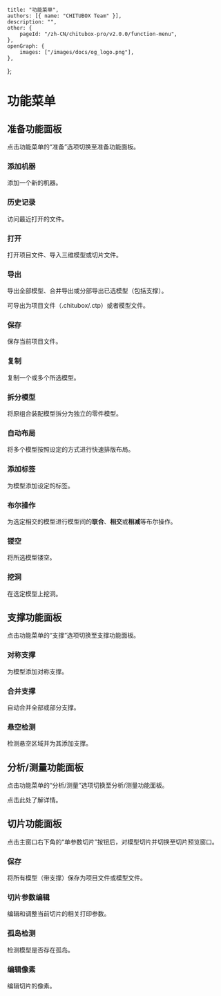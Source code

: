 
	title: "功能菜单",
	authors: [{ name: "CHITUBOX Team" }],
	description: "",
	other: {
		pageId: "/zh-CN/chitubox-pro/v2.0.0/function-menu",
	},
	openGraph: {
		images: ["/images/docs/og_logo.png"],
	},
};

# 功能菜单

<ImageContainer src="/images/docs/zh-CN/chitubox-pro/2.x.x/function-menu.png" />

## 准备功能面板

点击功能菜单的“准备”选项切换至准备功能面板。

<ImageContainer src="/images/docs/zh-CN/chitubox-pro/2.x.x/prepare-function-panel.png" />

### 添加机器

<NextLink href="/zh-CN/chitubox-pro/latest/printer-management/add-and-delete-printers#添加打印机">添加一个新的机器</NextLink>。

### 历史记录

<NextLink href="/zh-CN/chitubox-pro/latest/file#打开最近的文件">访问最近打开的文件</NextLink>。

### 打开

打开项目文件、导入三维模型或切片文件。

### 导出

导出全部模型、合并导出或分部导出已选模型（包括支撑）。

可导出为项目文件（.chitubox/.ctp）或者模型文件。

### 保存

<NextLink href="/zh-CN/chitubox-pro/latest/file#保存项目文件">保存当前项目文件</NextLink>。

### 复制

<NextLink href="/zh-CN/chitubox-pro/latest/model-processing#复制">复制</NextLink>一个或多个所选模型。

### 拆分模型

将原组合装配模型<NextLink href="/zh-CN/chitubox-pro/latest/model-processing#拆分模型">拆分为独立的零件模型</NextLink>。

### 自动布局

将多个模型按照设定的方式进行<NextLink href="/zh-CN/chitubox-pro/latest/model-processing#自动布局">快速排版布局</NextLink>。

### 添加标签

为模型<NextLink href="/zh-CN/chitubox-pro/latest/model-processing#添加标签">添加设定的标签</NextLink>。

### 布尔操作

为选定相交的模型进行模型间的**联合**、**相交**或**相减**等<NextLink href="/zh-CN/chitubox-pro/latest/model-processing#布尔操作">布尔操作</NextLink>。

### 镂空

将所选模型<NextLink href="/zh-CN/chitubox-pro/latest/model-processing#镂空">镂空</NextLink>。

### 挖洞

在选定模型上<NextLink href="/zh-CN/chitubox-pro/latest/model-processing#挖洞">挖洞</NextLink>。

## 支撑功能面板

点击功能菜单的“支撑”选项切换至支撑功能面板。

<ImageContainer src="/images/docs/zh-CN/chitubox-pro/2.x.x/support-function-panel.png" />

### 对称支撑

为模型添加<NextLink href="/zh-CN/chitubox-pro/latest/support/add-edit-delete#对称支撑">对称支撑</NextLink>。

### 合并支撑

<NextLink href="/zh-CN/chitubox-pro/latest/support/add-edit-delete#合并支撑">自动合并全部或部分支撑</NextLink>。

### 悬空检测

<NextLink href="/zh-CN/chitubox-pro/latest/risk-detection#悬空检测">检测悬空区域</NextLink>并为其添加支撑。

## 分析/测量功能面板

点击功能菜单的“分析/测量”选项切换至分析/测量功能面板。

<ImageContainer src="/images/docs/zh-CN/chitubox-pro/2.x.x/analyze-function-panel.png" />

点击<NextLink href="/zh-CN/chitubox-pro/latest/analyze-and-measure">此处</NextLink>了解详情。

## 切片功能面板

点击主窗口右下角的“单参数切片”按钮后，对模型切片并切换至切片预览窗口。

<ImageContainer src="/images/docs/zh-CN/chitubox-pro/2.x.x/slice-function-panel.png" />

### 保存

将所有模型（带支撑）保存为项目文件或模型文件。

### 切片参数编辑

<NextLink href="/zh-CN/chitubox-pro/latest/slice/slice-preview#切片参数编辑">编辑和调整当前切片的相关打印参数</NextLink>。

### 孤岛检测

<NextLink href="/zh-CN/chitubox-pro/latest/risk-detection#孤岛检测">检测模型是否存在孤岛</NextLink>。

### 编辑像素

<NextLink href="/zh-CN/chitubox-pro/latest/slice/slice-preview#编辑像素">编辑切片的像素</NextLink>。
